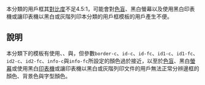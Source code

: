 {{tracking category}}

本分類的用戶框其[[對比度|對比度]]不足4.5:1，可能會對[[色盲|色盲]]、黑白螢幕以及使用黑白印表機或讓印表機以黑白或灰階列印本分類的用戶框模板的用戶產生不便。

==說明==
本分類下的模板有使用{{tl|Userbox}}、{{tl|Userbox-r}}、{{tl|Userbox-2}}與{{tl|Userbox-m}}，但參數<code>border-c</code>、<code>id-c</code>、<code>id-fc</code>、<code>id1-c</code>、<code>id1-fc</code>、<code>id2-c</code>、<code>id2-fc</code>、<code>info-c</code>與<code>info-fc</code>所設定的顏色過於接近，以至於[[色盲|色盲]]、黑白[[显示器|螢幕]]或使用黑白[[打印机|印表機]]或讓印表機以黑白或灰階列印文件的用戶無法正常分辨邊框的顏色、背景色與字型顏色。

<!--[[Category:Accessibility_issue_tracking_categories|Category:Accessibility issue tracking categories]]-->